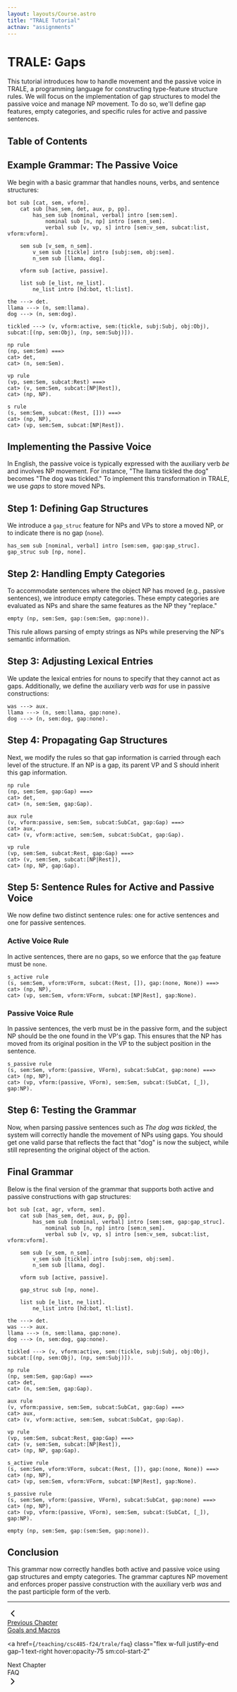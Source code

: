 ```yaml
---
layout: layouts/Course.astro
title: "TRALE Tutorial"
actnav: "assignments"
---
```


# TRALE: Gaps

This tutorial introduces how to handle movement and the passive voice in TRALE, a programming language for constructing type-feature structure rules. We will focus on the implementation of gap structures to model the passive voice and manage NP movement. To do so, we'll define gap features, empty categories, and specific rules for active and passive sentences.

## Table of Contents

## Example Grammar: The Passive Voice

We begin with a basic grammar that handles nouns, verbs, and sentence structures:

```trale
bot sub [cat, sem, vform].
    cat sub [has_sem, det, aux, p, pp].
        has_sem sub [nominal, verbal] intro [sem:sem].
            nominal sub [n, np] intro [sem:n_sem].
            verbal sub [v, vp, s] intro [sem:v_sem, subcat:list, vform:vform].

    sem sub [v_sem, n_sem].
        v_sem sub [tickle] intro [subj:sem, obj:sem].
        n_sem sub [llama, dog].

    vform sub [active, passive].

    list sub [e_list, ne_list].
        ne_list intro [hd:bot, tl:list].

the ---> det.
llama ---> (n, sem:llama).
dog ---> (n, sem:dog).

tickled ---> (v, vform:active, sem:(tickle, subj:Subj, obj:Obj), subcat:[(np, sem:Obj), (np, sem:Subj)]).

np rule
(np, sem:Sem) ===>
cat> det,
cat> (n, sem:Sem).

vp rule
(vp, sem:Sem, subcat:Rest) ===>
cat> (v, sem:Sem, subcat:[NP|Rest]),
cat> (np, NP).

s rule
(s, sem:Sem, subcat:(Rest, [])) ===>
cat> (np, NP),
cat> (vp, sem:Sem, subcat:[NP|Rest]).
```

## Implementing the Passive Voice

In English, the passive voice is typically expressed with the auxiliary verb *be* and involves NP movement. For instance, "The llama tickled the dog" becomes "The dog was tickled." To implement this transformation in TRALE, we use *gaps* to store moved NPs.

## Step 1: Defining Gap Structures

We introduce a `gap_struc` feature for NPs and VPs to store a moved NP, or to indicate there is no gap (`none`).

```trale
has_sem sub [nominal, verbal] intro [sem:sem, gap:gap_struc].
gap_struc sub [np, none].
```

## Step 2: Handling Empty Categories

To accommodate sentences where the object NP has moved (e.g., passive sentences), we introduce empty categories. These empty categories are evaluated as NPs and share the same features as the NP they "replace."

```trale
empty (np, sem:Sem, gap:(sem:Sem, gap:none)).
```

This rule allows parsing of empty strings as NPs while preserving the NP's semantic information.

## Step 3: Adjusting Lexical Entries

We update the lexical entries for nouns to specify that they cannot act as gaps. Additionally, we define the auxiliary verb *was* for use in passive constructions:

```trale
was ---> aux.
llama ---> (n, sem:llama, gap:none).
dog ---> (n, sem:dog, gap:none).
```

## Step 4: Propagating Gap Structures

Next, we modify the rules so that gap information is carried through each level of the structure. If an NP is a gap, its parent VP and S should inherit this gap information.

```trale
np rule
(np, sem:Sem, gap:Gap) ===>
cat> det,
cat> (n, sem:Sem, gap:Gap).

aux rule
(v, vform:passive, sem:Sem, subcat:SubCat, gap:Gap) ===>
cat> aux,
cat> (v, vform:active, sem:Sem, subcat:SubCat, gap:Gap).

vp rule
(vp, sem:Sem, subcat:Rest, gap:Gap) ===>
cat> (v, sem:Sem, subcat:[NP|Rest]),
cat> (np, NP, gap:Gap).
```

## Step 5: Sentence Rules for Active and Passive Voice

We now define two distinct sentence rules: one for active sentences and one for passive sentences.

### Active Voice Rule

In active sentences, there are no gaps, so we enforce that the `gap` feature must be `none`.

```trale
s_active rule
(s, sem:Sem, vform:VForm, subcat:(Rest, []), gap:(none, None)) ===>
cat> (np, NP),
cat> (vp, sem:Sem, vform:VForm, subcat:[NP|Rest], gap:None).
```

### Passive Voice Rule

In passive sentences, the verb must be in the passive form, and the subject NP should be the one found in the VP's gap. This ensures that the NP has moved from its original position in the VP to the subject position in the sentence.

```trale
s_passive rule
(s, sem:Sem, vform:(passive, VForm), subcat:SubCat, gap:none) ===>
cat> (np, NP),
cat> (vp, vform:(passive, VForm), sem:Sem, subcat:(SubCat, [_]), gap:NP).
```

## Step 6: Testing the Grammar

Now, when parsing passive sentences such as *The dog was tickled*, the system will correctly handle the movement of NPs using gaps. You should get one valid parse that reflects the fact that "dog" is now the subject, while still representing the original object of the action.

## Final Grammar

Below is the final version of the grammar that supports both active and passive constructions with gap structures:

```trale
bot sub [cat, agr, vform, sem].
    cat sub [has_sem, det, aux, p, pp].
        has_sem sub [nominal, verbal] intro [sem:sem, gap:gap_struc].
            nominal sub [n, np] intro [sem:n_sem].
            verbal sub [v, vp, s] intro [sem:v_sem, subcat:list, vform:vform].

    sem sub [v_sem, n_sem].
        v_sem sub [tickle] intro [subj:sem, obj:sem].
        n_sem sub [llama, dog].

    vform sub [active, passive].

    gap_struc sub [np, none].

    list sub [e_list, ne_list].
        ne_list intro [hd:bot, tl:list].

the ---> det.
was ---> aux.
llama ---> (n, sem:llama, gap:none).
dog ---> (n, sem:dog, gap:none).

tickled ---> (v, vform:active, sem:(tickle, subj:Subj, obj:Obj), subcat:[(np, sem:Obj), (np, sem:Subj)]).

np rule
(np, sem:Sem, gap:Gap) ===>
cat> det,
cat> (n, sem:Sem, gap:Gap).

aux rule
(v, vform:passive, sem:Sem, subcat:SubCat, gap:Gap) ===>
cat> aux,
cat> (v, vform:active, sem:Sem, subcat:SubCat, gap:Gap).

vp rule
(vp, sem:Sem, subcat:Rest, gap:Gap) ===>
cat> (v, sem:Sem, subcat:[NP|Rest]),
cat> (np, NP, gap:Gap).

s_active rule
(s, sem:Sem, vform:VForm, subcat:(Rest, []), gap:(none, None)) ===>
cat> (np, NP),
cat> (vp, sem:Sem, vform:VForm, subcat:[NP|Rest], gap:None).

s_passive rule
(s, sem:Sem, vform:(passive, VForm), subcat:SubCat, gap:none) ===>
cat> (np, NP),
cat> (vp, vform:(passive, VForm), sem:Sem, subcat:(SubCat, [_]), gap:NP).

empty (np, sem:Sem, gap:(sem:Sem, gap:none)).
```

## Conclusion

This grammar now correctly handles both active and passive voice using gap structures and empty categories. The grammar captures NP movement and enforces proper passive construction with the auxiliary verb *was* and the past participle form of the verb.

<hr class="my-6 border-dashed" />

<div class="grid grid-cols-1 gap-6 sm:grid-cols-2">
<a
    href={`/teaching/csc485-f24/trale/goals_and_macros`}
    class="flex w-full gap-1 hover:opacity-75"
    >
    <svg
      xmlns="http://www.w3.org/2000/svg"
      width="24"
      height="24"
      viewBox="0 0 24 24"
      fill="none"
      stroke="currentColor"
      stroke-width="2"
      stroke-linecap="round"
      stroke-linejoin="round"
      class="icon icon-tabler icons-tabler-outline icon-tabler-chevron-left flex-none"
    >
      <>
        <path stroke="none" d="M0 0h24v24H0z" fill="none" />
        <path d="M15 6l-6 6l6 6" />
      </>
    </svg>
    <div>
      <span>Previous Chapter</span>
      <div class="text-sm text-skin-accent/85">Goals and Macros</div>
    </div>
</a>

<a
  href={`/teaching/csc485-f24/trale/faq`}
  class="flex w-full justify-end gap-1 text-right hover:opacity-75 sm:col-start-2"
>
  <div>
    <span>Next Chapter</span>
    <div class="text-sm text-skin-accent/85">FAQ</div>
  </div>
  <svg
    xmlns="http://www.w3.org/2000/svg"
    width="24"
    height="24"
    viewBox="0 0 24 24"
    fill="none"
    stroke="currentColor"
    stroke-width="2"
    stroke-linecap="round"
    stroke-linejoin="round"
    class="icon icon-tabler icons-tabler-outline icon-tabler-chevron-right flex-none"
  >
    <>
      <path stroke="none" d="M0 0h24v24H0z" fill="none" />
      <path d="M9 6l6 6l-6 6" />
    </>
  </svg>
</a>
</div>
